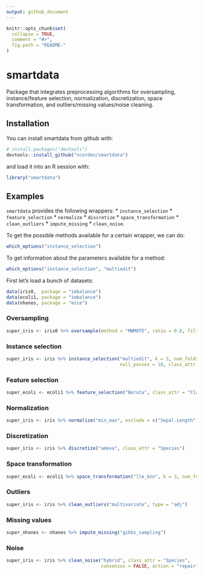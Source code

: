 ```yaml
---
output: github_document
---
```


<!-- README.md is generated from README.Rmd. Please edit that file -->

```r
knitr::opts_chunk$set(
  collapse = TRUE,
  comment = "#>",
  fig.path = "README-"
)
```

# smartdata

Package that integrates preprocessing algorithms for oversampling, instance/feature selection, normalization, discretization, space transformation, and outliers/missing values/noise cleaning.

## Installation

You can install smartdata from github with:

```r
# install.packages("devtools")
devtools::install_github("ncordon/smartdata")
```

and load it into an R session with:

```r
library("smartdata")
```

## Examples

`smartdata` provides the following wrappers: 
  * `instance_selection`
  * `feature_selection`
  * `normalize`
  * `discretize`
  * `space_transformation`
  * `clean_outliers`
  * `impute_missing`
  * `clean_noise`.

To get the possible methods available for a certain wrapper, we can do:

```r
which_options("instance_selection")
```

To get information about the parameters available for a method:

```r
which_options("instance_selection", "multiedit")
```

First let's load a bunch of datasets:

```r
data(iris0,  package = "imbalance")
data(ecoli1, package = "imbalance")
data(nhanes, package = "mice")
```
### Oversampling

```r
super_iris <- iris0 %>% oversample(method = "MWMOTE", ratio = 0.8, filtering = TRUE)
```

### Instance selection

```r
super_iris <- iris %>% instance_selection("multiedit", k = 3, num_folds = 2, 
                                          null_passes = 10, class_attr = "Species")
```

### Feature selection

```r
super_ecoli <- ecoli1 %>% feature_selection("Boruta", class_attr = "Class")
```

### Normalization

```r
super_iris <- iris %>% normalize("min_max", exclude = c("Sepal.Length", "Species"))
```

### Discretization

```r
super_iris <- iris %>% discretize("ameva", class_attr = "Species")
```

### Space transformation

```r
super_ecoli <- ecoli1 %>% space_transformation("lle_knn", k = 3, num_features = 2)
```

### Outliers

```r
super_iris <- iris %>% clean_outliers("multivariate", type = "adj")
```

### Missing values

```r
super_nhanes <- nhanes %>% impute_missing("gibbs_sampling")
```

### Noise

```r
super_iris <- iris %>% clean_noise("hybrid", class_attr = "Species", 
                                   consensus = FALSE, action = "repair")
```
